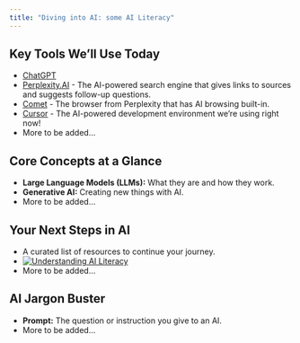 ```yaml
---
title: "Diving into AI: some AI Literacy"
---
```



## Key Tools We'll Use Today

*   [ChatGPT](https://chat.openai.com/)
*   [Perplexity.AI](https://www.perplexity.ai/) - The AI-powered search engine that gives links to sources and suggests follow-up questions.
*   [Comet](https://www.perplexity.ai/comet) - The browser from Perplexity that has AI browsing built-in.
*   [Cursor](https://cursor.sh/) - The AI-powered development environment we're using right now!
*   More to be added...

## Core Concepts at a Glance

*   **Large Language Models (LLMs):** What they are and how they work.
*   **Generative AI:** Creating new things with AI.
*   More to be added...

## Your Next Steps in AI

*   A curated list of resources to continue your journey.
*   [![Understanding AI Literacy](https://img.youtube.com/vi/jrK3PsD3APk/0.jpg)](https://www.youtube.com/watch?v=jrK3PsD3APk)
*   More to be added...

## AI Jargon Buster

*   **Prompt:** The question or instruction you give to an AI.
*   More to be added...
